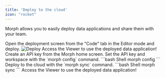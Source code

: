 ```yaml
---
title: 'Deploy to the cloud'
icon: "rocket"
---
```


Morph allows you to easily deploy data applications and share them with your team.

<Tabs>
  <Tab title="Cloud">
    <Steps>
      <Step title="Deploy from the dashboard">
        Open the deployment screen from the "Code" tab in the Editor mode and deploy.
        <img src="/assets/images/docs/deploy-dashboard.png" alt="Deploy" />
      </Step>
      <Step title="Access the Viewer">
        Access the Viewer to use the deployed data application!
      </Step>
    </Steps>
  </Tab>
  <Tab title="Local">
    <Steps>
      <Step title="Login to the cloud and create an API key">
        Create an API key from the Morph home screen.
      </Step>
      <Step title="Set API with CLI">
        Set the API key and workspace with the `morph config` command.
        ```bash Shell
        morph config
        ```
      </Step>
      <Step title="Deploy to the cloud">
        Deploy to the cloud with the `morph sync` command.
        ```bash Shell
        morph sync
        ```
      </Step>
      <Step title="Access the Viewer">
        Access the Viewer to use the deployed data application!
      </Step>
    </Steps>
  </Tab>
</Tabs>
